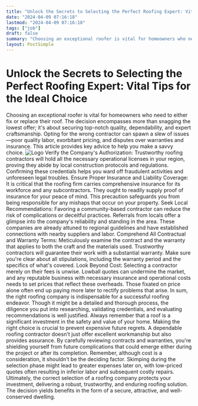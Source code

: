 ```yaml
---
title: "Unlock the Secrets to Selecting the Perfect Roofing Expert: Vital Tips for the Ideal Choice"
date: "2024-04-09 07:16:18"
lastmod: "2024-04-09 07:16:18"
tags: ["job"]
draft: false
summary: "Choosing an exceptional roofer is vital for homeowners who need to either fix or replace their roof. The decision encompasses more than snagging the lowest offer; it's about securing top-notch quality, dependability, and expert craftsmanship. Opting for the wrong contractor can spawn a slew of issues—poor quality labor, exorbitant pricing, and disputes over warranties and insurance. This article provides key advice to help you make a savvy choice."
layout: PostSimple
---
```

# Unlock the Secrets to Selecting the Perfect Roofing Expert: Vital Tips for the Ideal Choice
Choosing an exceptional roofer is vital for homeowners who need to either fix or replace their roof. The decision encompasses more than snagging the lowest offer; it's about securing top-notch quality, dependability, and expert craftsmanship. Opting for the wrong contractor can spawn a slew of issues—poor quality labor, exorbitant pricing, and disputes over warranties and insurance. This article provides key advice to help you make a savvy choice.
<img alt="Logo" src="https://cdn.seniorsselection.com/src_image/2b04c7510d59f935e53af79141ee330e.webp"/>
Verify the Company's Authorization: Trustworthy roofing contractors will hold all the necessary operational licenses in your region, proving they abide by local construction protocols and regulations. Confirming these credentials helps you ward off fraudulent activities and unforeseen legal troubles.
Ensure Proper Insurance and Liability Coverage: It is critical that the roofing firm carries comprehensive insurance for its workforce and any subcontractors. They ought to readily supply proof of insurance for your peace of mind. This precaution safeguards you from being responsible for any mishaps that occur on your property.
Seek Local Recommendations: Favoring a community-based contractor can reduce the risk of complications or deceitful practices. Referrals from locals offer a glimpse into the company's reliability and standing in the area. These companies are already attuned to regional guidelines and have established connections with nearby suppliers and labor.
Comprehend All Contractual and Warranty Terms: Meticulously examine the contract and the warranty that applies to both the craft and the materials used. Trustworthy contractors will guarantee their work with a substantial warranty. Make sure you're clear about all stipulations, including the warranty period and the specifics of what's covered.
Look Beyond Cost: Selecting a contractor merely on their fees is unwise. Lowball quotes can undermine the market, and any reputable business with necessary insurance and operational costs needs to set prices that reflect these overheads. Those fixated on price alone often end up paying more later to rectify problems that arise.
In sum, the right roofing company is indispensable for a successful roofing endeavor. Though it might be a detailed and thorough process, the diligence you put into researching, validating credentials, and evaluating recommendations is well justified. Always remember that a roof is a significant investment in the safety and value of your home. Making the right choice is crucial to prevent expensive future regrets.
A dependable roofing contractor doesn't just offer excellent workmanship but also provides assurance. By carefully reviewing contracts and warranties, you're shielding yourself from future complications that could emerge either during the project or after its completion. Remember, although cost is a consideration, it shouldn't be the deciding factor. Skimping during the selection phase might lead to greater expenses later on, with low-priced quotes often resulting in inferior labor and subsequent costly repairs.
Ultimately, the correct selection of a roofing company protects your investment, delivering a robust, trustworthy, and enduring roofing solution. The decision yields benefits in the form of a secure, attractive, and well-conserved dwelling.
        